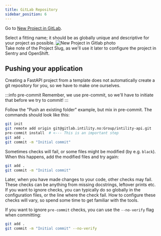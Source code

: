 ```yaml
---
title: GitLab Repository
sidebar_position: 6
---
```


Go to [New Project in GitLab](https://gitlab.intility.com/projects/new).

Select a fitting name; it should be as globally unique and descriptive for your project as possible.
![New Project in Gitlab photo](/img/gitlab-new.png)  
Take note of the Project Slug, as we'll use it later to configure the project in Sentry and OpenShift.

## Pushing your application

Creating a FastAPI project from a template does not automatically create a git repository for you,
so we have to make one ourselves.

:::info pre-commit
Remember, we use pre-commit, so we'll have to initiate that before we try to commit!
:::

Follow the "Push an existing folder" example, but mix in pre-commit. The commands should look like this:

```bash
git init
git remote add origin git@gitlab.intility.no:Group/intility-api.git
pre-commit install  # <--- This is an important step
git add .
git commit -m "Initial commit"
```

Sometimes checks will fail, or some files might be modified (by e.g. ``black``).
When this happens, add the modified files and try again:
```bash
git add .
git commit -m "Initial commit"
```

Later, when you have made changes to your code, other checks may fail. These checks can be anything from missing
docstrings, leftover prints etc. If you want to ignore checks, you can typically do so globally in the configuration files,
or the line where the check fail. How to configure these checks will vary, so spend some time to get familiar with the tools.

If you want to ignore ``pre-commit`` checks, you can use the ``--no-verify`` flag when committing:

```bash
git add .
git commit -m "Initial commit" --no-verify
```
